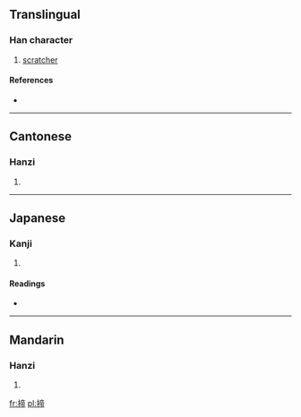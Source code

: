 ==Translingual==

===Han character===
{{Han char|rn=64|rad=手|as=09|sn=12|four=5002<sub>7</sub>|canj=手卜月月 (QYBB)}}

# [[scratcher]]

====References====
* {{Han ref|kx=0443.210|dkj=12379|dj=0794.210|hdz=31923.060|uh=63E5|ud=25573|bh=D956|bd=55638}}

----

==Cantonese==

===Hanzi===
{{yue-hanzi|jyut=|y=jaai6}}

# {{defn|lang=yue|sort=手09}}

----

==Japanese==

===Kanji===
{{ja-kanji|grade=|rs=手09}}

# {{defn|lang=ja|sort=手09}}

====Readings====
* {{ja-readings|on=[[てい]] (tei), [[たい]] (tai), [[てき]] (teki), [[ちゃく]] (chaku)|kun=[[こうがい]] (kougai)}}

----

==Mandarin==

===Hanzi===
{{cmn-hanzi|pin=[[tì]] ([[ti4]])|wg=t'i<sup>4</sup>}}

# {{defn|lang=cmn|sort=手09}}

[[fr:揥]]
[[pl:揥]]